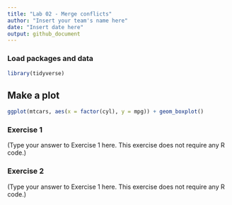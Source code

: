 ```yaml
---
title: "Lab 02 - Merge conflicts"
author: "Insert your team's name here"
date: "Insert date here"
output: github_document
---
```


### Load packages and data

```r
library(tidyverse) 
```


## Make a plot

```r
ggplot(mtcars, aes(x = factor(cyl), y = mpg)) + geom_boxplot()
```

### Exercise 1

(Type your answer to Exercise 1 here. This exercise does not require any R code.)

### Exercise 2

(Type your answer to Exercise 1 here. This exercise does not require any R code.)
